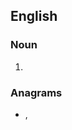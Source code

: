 ==English==

===Noun===
{{en-noun|head=[[at will]] [[employment]]|-}}

# {{alternative form of|employment at will|lang=en}}

===Anagrams===
* {{l|en|employment at will}}, {{l|en|employment-at-will}}